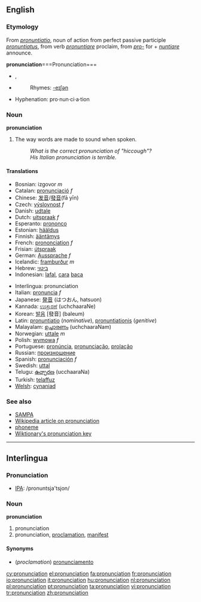 {{wikipedia}}

==English==
===Etymology===
From {{L.}} ''[[pronuntiatio]]'', noun of action from perfect passive participle ''[[pronuntiatus]]'', from verb ''[[pronuntiare]]'' proclaim, from ''[[pro-]]'' for + ''[[nuntiare]]'' announce.

'''pronunciation'''===Pronunciation===
*{{IPA|/pɹə''ʊ''ˌnʌnsɪˈeɪʃən/}}, {{SAMPA|/pr@%nVnsi"eIS@n/}}
*{{audio|en-us-pronunciation.ogg|Audio (US)}}
*:Rhymes: [[Rhymes:English:-eɪʃǝn|-eɪʃǝn]]
*Hyphenation: pro&middot;nun&middot;ci&middot;a&middot;tion

===Noun===
'''pronunciation''' 
#The way words are made to sound when spoken.
#:''What is the correct pronunciation of "hiccough"?''
#:''His Italian pronunciation is terrible.''

====Translations====
{{top}}
*Bosnian: izgovor ''m''
*Catalan: [[pronunciació]] ''f''
*Chinese: [[发音]]/[[發音]](fā yīn)
*Czech: [[výslovnost]] ''f''
*Danish: [[udtale]]
*Dutch: [[uitspraak]] ''f''
*Esperanto: [[prononco]]
*Estonian: [[hääldus]]
*Finnish: [[ääntämys]]
*French: [[prononciation]] ''f''
*Frisian: [[útspraak]]
*German: [[Aussprache]] ''f''
*Icelandic: [[framburður]] ''m''
*Hebrew: [[ביטוי]]
*Indonesian: [[lafal]], [[cara]] [[baca]]
{{mid}}
*Interlingua: pronunciation
*Italian: [[pronuncia]] ''f''
*Japanese: [[発音]] (はつおん, hatsuon)
*Kannada: [[ಉಚ್ಚಾರಣೆ]] (uchchaaraNe)
*Korean: [[발음]] [發音] (baleum)
*Latin: [[pronuntiatio]] (''nominative''), [[pronuntiationis]] (''genitive'')
*Malayalam: [[ഉച്ചാരണം]] (uchchaaraNam)
*Norwegian: [[uttale]] ''m''
*Polish: [[wymowa]] ''f''
*Portuguese: [[pronúncia]], [[pronunciação]], [[prolação]]
*Russian: [[произношение]]
*Spanish: [[pronunciación]] ''f''
*Swedish: [[uttal]]
*Telugu: [[ఉచ్ఛారణ]] (ucchaaraNa)
*Turkish: [[telaffuz]]
*[[Welsh]]: [[cynaniad]]
{{bottom}}

===See also===
*[[SAMPA]]
*[[w:pronunciation|Wikipedia article on pronunciation]]
*[[phoneme]]
*[[Wiktionary:Pronunciation key|Wiktionary's pronunciation key]]

----
==Interlingua==
===Pronunciation===
*[[IPA]]: /pronuntsja'tsjon/

===Noun===
'''pronunciation'''

#pronunciation
#pronunciation, [[proclamation]], [[manifest]]

====Synonyms====
*(''proclamation'') [[pronunciamento]]

[[cy:pronunciation]]
[[el:pronunciation]]
[[fa:pronunciation]]
[[fr:pronunciation]]
[[io:pronunciation]]
[[it:pronunciation]]
[[hu:pronunciation]]
[[nl:pronunciation]]
[[pl:pronunciation]]
[[pt:pronunciation]]
[[ta:pronunciation]]
[[vi:pronunciation]]
[[tr:pronunciation]]
[[zh:pronunciation]]